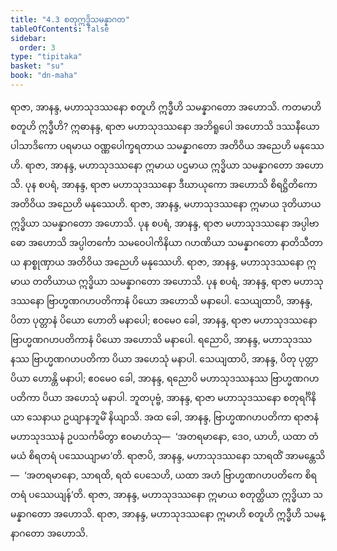 ```yaml
---
title: "4.3 စတုဣဒ္ဓိသမန္နာဂတ"
tableOfContents: false
sidebar:
  order: 3
type: "tipitaka"
basket: "su"
book: "dn-maha"
---
```



<DynamicBreadcrumb />

<Division number="252" book="dn-maha" e="ch" v="7" p="145">

<Paragraph number="550" book="dn-maha">
ရာဇာ, အာနန္ဒ, မဟာသုဒဿနော စတူဟိ ဣဒ္ဓီဟိ သမန္နာဂတော အဟောသိ. ကတမာဟိ စတူဟိ ဣဒ္ဓီဟိ? ဣဓာနန္ဒ, ရာဇာ မဟာသုဒဿနော အဘိရူပေါ အဟောသိ ဒဿနီယော ပါသာဒိကော ပရမာယ ဝဏ္ဏပေါက္ခရတာယ သမန္နာဂတော အတိဝိယ အညေဟိ မနုဿေဟိ. ရာဇာ, အာနန္ဒ, မဟာသုဒဿနော ဣမာယ ပဌမာယ ဣဒ္ဓိယာ သမန္နာဂတော အဟောသိ.
</Paragraph>

<Paragraph number="551" book="dn-maha">
ပုန စပရံ, အာနန္ဒ, ရာဇာ မဟာသုဒဿနော ဒီဃာယုကော အဟောသိ စိရဋ္ဌိတိကော အတိဝိယ အညေဟိ မနုဿေဟိ. ရာဇာ, အာနန္ဒ, မဟာသုဒဿနော ဣမာယ ဒုတိယာယ ဣဒ္ဓိယာ သမန္နာဂတော အဟောသိ.
</Paragraph>

<Paragraph number="552" book="dn-maha">
ပုန စပရံ, အာနန္ဒ, ရာဇာ မဟာသုဒဿနော အပ္ပါဗာဓော အဟောသိ အပ္ပါတင်္ကော သမဝေပါကိနိယာ ဂဟဏိယာ သမန္နာဂတော နာတိသီတာယ နာစ္စုဏှာယ အတိဝိယ အညေဟိ မနုဿေဟိ. ရာဇာ, အာနန္ဒ, မဟာသုဒဿနော ဣမာယ တတိယာယ ဣဒ္ဓိယာ သမန္နာဂတော အဟောသိ.
</Paragraph>

<Paragraph number="553" book="dn-maha">
ပုန စပရံ, အာနန္ဒ, ရာဇာ မဟာသုဒဿနော ဗြာဟ္မဏဂဟပတိကာနံ ပိယော အဟောသိ မနာပေါ. သေယျထာပိ, အာနန္ဒ, ပိတာ ပုတ္တာနံ ပိယော ဟောတိ မနာပေါ; ဧဝမေဝ ခေါ, အာနန္ဒ, ရာဇာ မဟာသုဒဿနော ဗြာဟ္မဏဂဟပတိကာနံ ပိယော အဟောသိ မနာပေါ. ရညောပိ, အာနန္ဒ, မဟာသုဒဿနဿ ဗြာဟ္မဏဂဟပတိကာ ပိယာ အဟေသုံ မနာပါ. သေယျထာပိ, အာနန္ဒ, ပိတု ပုတ္တာ ပိယာ ဟောန္တိ မနာပါ; ဧဝမေဝ ခေါ, အာနန္ဒ, ရညောပိ မဟာသုဒဿနဿ ဗြာဟ္မဏဂဟပတိကာ ပိယာ အဟေသုံ မနာပါ.
</Paragraph>

<Paragraph number="554" book="dn-maha">
ဘူတပုဗ္ဗံ, အာနန္ဒ, ရာဇာ မဟာသုဒဿနော စတုရင်္ဂိနိယာ သေနာယ ဥယျာနဘူမိံ နိယျာသိ. အထ ခေါ, အာနန္ဒ, ဗြာဟ္မဏဂဟပတိကာ ရာဇာနံ မဟာသုဒဿနံ ဥပသင်္ကမိတွာ ဧဝမာဟံသု—  ‘အတရမာနော, ဒေဝ, ယာဟိ, ယထာ တံ မယံ စိရတရံ ပဿေယျာမာ’တိ. ရာဇာပိ, အာနန္ဒ, မဟာသုဒဿနော သာရထိံ အာမန္တေသိ—  ‘အတရမာနော, သာရထိ, ရထံ ပေသေဟိ, ယထာ အဟံ ဗြာဟ္မဏဂဟပတိကေ စိရတရံ ပဿေယျန်’တိ. ရာဇာ, အာနန္ဒ, မဟာသုဒဿနော ဣမာယ စတုတ္ထိယာ ဣဒ္ဓိယာ သမန္နာဂတော အဟောသိ. ရာဇာ, အာနန္ဒ, မဟာသုဒဿနော ဣမာဟိ စတူဟိ ဣဒ္ဓီဟိ သမန္နာဂတော အဟောသိ.
</Paragraph>
</Division>